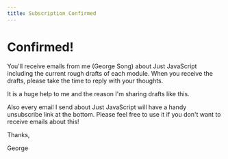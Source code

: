 ```yaml
---
title: Subscription Confirmed
---
```


# Confirmed!

You'll receive emails from me (George Song) about Just JavaScript including the
current rough drafts of each module. When you receive the drafts, please take
the time to reply with your thoughts.

It is a huge help to me and the reason I'm sharing drafts like this.

Also every email I send about Just JavaScript will have a handy unsubscribe link
at the bottom. Please feel free to use it if you don't want to receive emails
about this!

Thanks,

George
